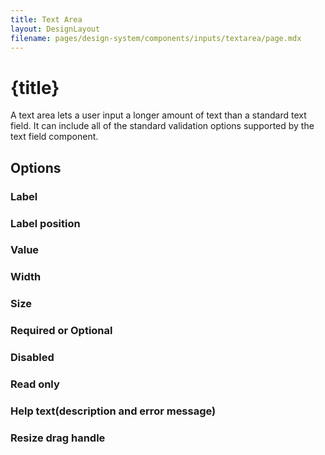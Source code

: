 ```yaml
---
title: Text Area
layout: DesignLayout
filename: pages/design-system/components/inputs/textarea/page.mdx
---
```



# {title}

A text area lets a user input a longer amount of text than a standard text field. It can include all of the standard validation options supported by the text field component.


<MainView />


## Options 

### Label

<OptionsView />

### Label position

<LabelPositionView />

### Value

<ValueView />

### Width

<WidthView />


### Size

<SizeView />

### Required or Optional 

<RequiredOptionalView />



### Disabled

<DisabledView />

### Read only

<ReadOnlyView />

### Help text(description and error message)

<HelpTextView />

### Resize drag handle

<ResizableView />
